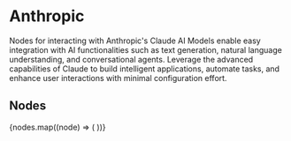 
# Anthropic

Nodes for interacting with Anthropic's Claude AI Models enable easy integration with AI functionalities such as text
generation, natural language understanding, and conversational agents. Leverage the advanced capabilities of Claude to
build intelligent applications, automate tasks, and enhance user interactions with minimal configuration effort.

## Nodes

<Cards num={3}>
  {nodes.map((node) => (
    <NodeCard
      key={node.meta.id}
      title={node.meta.name}
      image={node.meta.icon.url}
      href={`/showcase/anthropic/${node.meta.id}`}
    />
  ))}
</Cards>
